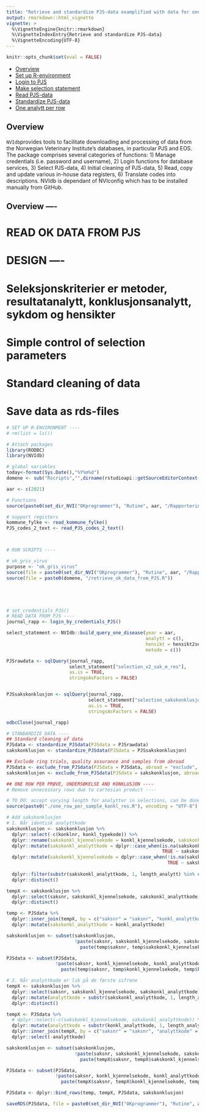 ```yaml
--- 
title: "Retrieve and standardize PJS-data examplified with data for one disease"
output: rmarkdown::html_vignette
vignette: >
  %\VignetteEngine{knitr::rmarkdown}
  %\VignetteIndexEntry{Retrieve and standardize PJS-data}
  %\VignetteEncoding{UTF-8}
---
```


```r
knitr::opts_chunk$set(eval = FALSE)
```

-   [Overview](#overview)
-   [Set up R-environment](#Set up R-environment)
-   [Login to PJS](#Login to PJS)
-   [Make selection statement](#Make selection statement)
-   [Read PJS-data](#Read PJS-data)
-   [Standardize PJS-data](#Standardize PJS-data)
-   [One analytt per row](#One analytt per row)

Overview
--------

`NVIdb`provides tools to facilitate downloading and processing of data
from the Norwegian Veterinary Institute’s databases, in particular PJS
and EOS. The package comprises several categories of functions: 1)
Manage credentials (i.e. password and username), 2) Login functions for
database services, 3) Select PJS-data, 4) Initial cleaning of PJS-data,
5) Read, copy and update various in-house data registers, 6) Translate
codes into descriptions. NVIdb is dependant of NVIconfig which has to be
installed manually from GitHub.

## Overview ----

# READ OK DATA FROM PJS

# DESIGN ----
# Seleksjonskriterier er metoder, resultatanalytt, konklusjonsanalytt, sykdom og hensikter
# Simple control of selection parameters
# Standard cleaning of data
# Save data as rds-files


```R
# SET UP R-ENVIRONMENT ----
# rm(list = ls())

# Attach packages
library(RODBC)
library(NVIdb)

# global variables
today<-format(Sys.Date(),"%Y%m%d")
domene <- sub("Rscripts","",dirname(rstudioapi::getSourceEditorContext()$path))

aar <- c(2021)

# Functions
source(paste0(set_dir_NVI("OKprogrammer"), "Rutine", aar, "/Rapportering/Rscripts/", "agg_kjennelse.R"), encoding = "UTF-8")

```


```R
# support registers
kommune_fylke <- read_kommune_fylke()
PJS_codes_2_text <- read_PJS_codes_2_text()



# RUN SCRIPTS ----

# ok_gris_virus
purpose <- "ok_gris_virus"
source(file = paste0(set_dir_NVI("OKprogrammer"), "Rutine", aar, "/Rapportering/Rscripts/OK_selection_parameters/", purpose, "_selection_parameters.R"))
source(file = paste0(domene, "/retrieve_ok_data_from_PJS.R"))






```


```R
# set_credentials_PJS()
# READ DATA FROM PJS ----
journal_rapp <- login_by_credentials_PJS()

select_statement <- NVIdb::build_query_one_disease(year = aar, 
                                                   analytt = c(),
                                                   hensikt = hensikt2select,
                                                   metode = c())

PJSrawdata <- sqlQuery(journal_rapp,
                       select_statement["selection_v2_sak_m_res"],
                       as.is = TRUE,
                       stringsAsFactors = FALSE)


PJSsakskonklusjon <- sqlQuery(journal_rapp,
                              select_statement["selection_sakskonklusjon"],
                              as.is = TRUE,
                              stringsAsFactors = FALSE)

odbcClose(journal_rapp)

```


```R
# STANDARDIZE DATA ----
## Standard cleaning of data
PJSdata <- standardize_PJSdata(PJSdata = PJSrawdata)
sakskonklusjon <- standardize_PJSdata(PJSdata = PJSsakskonklusjon) 

## Exclude ring trials, quality assurance and samples from abroad
PJSdata <- exclude_from_PJSdata(PJSdata = PJSdata, abroad = "exclude", quality = "exclude")
sakskonklusjon <- exclude_from_PJSdata(PJSdata = sakskonklusjon, abroad = "exclude", quality = "exclude")


```

```R
## ONE ROW PER PRØVE, UNDERSØKELSE AND KONKLUSJON ----
# Remove unnecessary rows due to cartesian product ----

# TO DO: accept varying length for analytter in selections, can be done by for-loop for each analytt and missing
source(paste0("./one_row_per_sample_konkl_res.R"), encoding = "UTF-8")

# Add sakskonklusjon
# 1. Når identisk analyttkode
sakskonklusjon <- sakskonklusjon %>%
  dplyr::select(-c(konklnr, konkl_typekode)) %>%
  dplyr::rename(sakskonkl_kjennelsekode = konkl_kjennelsekode, sakskonkl_analyttkode = analyttkode) %>%
  dplyr::mutate(sakskonkl_analyttkode = dplyr::case_when(is.na(sakskonkl_analyttkode) & !is.na(sakskonkl_kjennelsekode) ~ "missing",
                                                         TRUE ~ sakskonkl_analyttkode)) %>%
  dplyr::mutate(sakskonkl_kjennelsekode = dplyr::case_when(!is.na(sakskonkl_analyttkode) & is.na(sakskonkl_kjennelsekode) ~ "missing",
                                                           TRUE ~ sakskonkl_kjennelsekode)) %>%
  
  dplyr::filter(substr(sakskonkl_analyttkode, 1, length_analytt) %in% c(analytt, substr("missing", 1, length_analytt))) %>%
  dplyr::distinct() 

tempX <- sakskonklusjon %>%
  dplyr::select(saksnr, sakskonkl_kjennelsekode, sakskonkl_analyttkode) %>%
  dplyr::distinct()

temp <- PJSdata %>%
  dplyr::inner_join(tempX, by = c("saksnr" = "saksnr", "konkl_analyttkode" = "sakskonkl_analyttkode")) %>%
  dplyr::mutate(sakskonkl_analyttkode = konkl_analyttkode)

sakskonklusjon <- subset(sakskonklusjon, 
                         !paste(saksnr, sakskonkl_kjennelsekode, sakskonkl_analyttkode, sep = "-") %in%
                           paste(temp$saksnr, temp$sakskonkl_kjennelsekode, temp$sakskonkl_analyttkode, sep = "-"))

PJSdata <- subset(PJSdata, 
                  !paste(saksnr, konkl_kjennelsekode, konkl_analyttkode, sep = "-") %in%
                    paste(temp$saksnr, temp$konkl_kjennelsekode, temp$konkl_analyttkode, sep = "-"))

# 2. Når analyttkode er lik på de første sifrene
tempX <- sakskonklusjon %>%
  dplyr::select(saksnr, sakskonkl_kjennelsekode, sakskonkl_analyttkode) %>%
  dplyr::mutate(analyttkode = substr(sakskonkl_analyttkode, 1, length_analytt)) %>%
  dplyr::distinct()

tempX <- PJSdata %>%
  # dplyr::select(-c(sakskonkl_kjennelsekode, sakskonkl_analyttkode)) %>%
  dplyr::mutate(analyttkode = substr(konkl_analyttkode, 1, length_analytt)) %>%
  dplyr::inner_join(tempX, by = c("saksnr" = "saksnr", "analyttkode" = "analyttkode")) %>%
  dplyr::select(-analyttkode)

sakskonklusjon <- subset(sakskonklusjon, 
                         !paste(saksnr, sakskonkl_kjennelsekode, sakskonkl_analyttkode, sep = "-") %in%
                           paste(tempX$saksnr, tempX$sakskonkl_kjennelsekode, tempX$sakskonkl_analyttkode, sep = "-"))

PJSdata <- subset(PJSdata, 
                  !paste(saksnr, konkl_kjennelsekode, konkl_analyttkode, sep = "-") %in%
                    paste(tempX$saksnr, tempX$konkl_kjennelsekode, tempX$konkl_analyttkode, sep = "-"))

PJSdata <- dplyr::bind_rows(temp, tempX, PJSdata, sakskonklusjon)

saveRDS(PJSdata, file = paste0(set_dir_NVI("OKprogrammer"), "Rutine", aar, "/Rapportering/Radata/", purpose, ".rds"))
```



